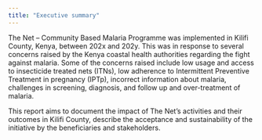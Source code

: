 ```yaml
---
title: "Executive summary"
---
```


The Net – Community Based Malaria Programme was implemented in Kilifi County, Kenya, between 202x and 202y. This was in response to several concerns raised by the Kenya coastal health authorities regarding the fight against malaria. Some of the concerns raised include low usage and access to insecticide treated nets (ITNs), low adherence to Intermittent Preventive Treatment in pregnancy (IPTp), incorrect information about malaria, challenges in screening, diagnosis, and follow up and over-treatment of malaria.

This report aims to document the impact of The Net’s activities and their outcomes in Kilifi County, describe the acceptance and sustainability of the initiative by the beneficiaries and stakeholders.
